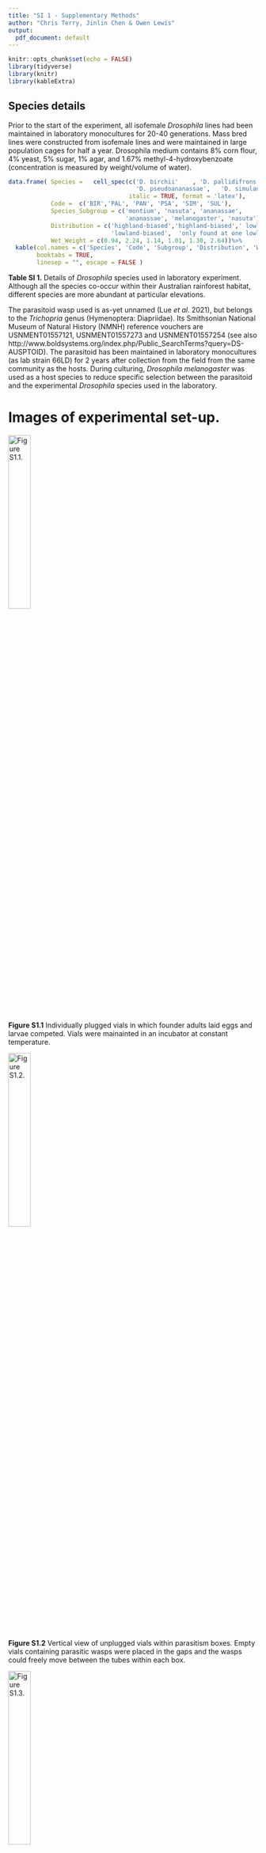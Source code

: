 ```yaml
---
title: "SI 1 - Supplementary Methods"
author: "Chris Terry, Jinlin Chen & Owen Lewis"
output:
  pdf_document: default 
---
```


```r
knitr::opts_chunk$set(echo = FALSE)
library(tidyverse)
library(knitr)
library(kableExtra)
```

## Species details

Prior to the start of the experiment, all isofemale *Drosophila* lines had been maintained in laboratory monocultures for 20-40 generations. Mass bred lines were constructed from isofemale lines and were maintained in large population cages for half a year.  Drosophila medium contains 8% corn flour, 4% yeast, 5% sugar, 1% agar, and 1.67% methyl-4-hydroxybenzoate (concentration is measured by weight/volume of water).


```r
data.frame( Species =   cell_spec(c('D. birchii'	, 'D. pallidifrons',	'D. pandora ', 
                                    'D. pseudoananassae', 	'D. simulans'	, 'D. sulfurigaster'		),
                                  italic = TRUE, format = 'latex'),	 
            Code =  c('BIR','PAL', 'PAN', 'PSA', 'SIM', 'SUL'),
            Species_Subgroup = c('montium', 'nasuta', 'ananassae', 
                                 'ananassae', 'melanogaster', 'nasuta'),
            Distribution = c('highland-biased','highland-biased',' lowland-biased',
                             'lowland-biased',	'only found at one lowland study site','widespread'),
            Wet_Weight = c(0.94, 2.24, 1.14, 1.01, 1.30, 2.64))%>%
  kable(col.names = c('Species', 'Code', 'Subgroup', 'Distribution', 'Wet Weight (mg)'),
        booktabs = TRUE,
        linesep = "", escape = FALSE )


```

**Table SI 1.** Details of *Drosophila* species used in laboratory experiment. Although all the species co-occur within their Australian rainforest habitat, different species are more abundant at particular elevations.    

The parasitoid wasp used is as-yet unnamed (Lue *et al.* 2021), but belongs to the *Trichopria* genus (Hymenoptera: Diapriidae). Its Smithsonian National Museum of Natural History (NMNH) reference vouchers are 
USNMENT01557121, USNMENT01557273 and USNMENT01557254 (see also http://www.boldsystems.org/index.php/Public_SearchTerms?query=DS-AUSPTOID). The parasitoid has been maintained in laboratory monocultures (as lab strain 66LD) for 2 years after collection from the field from the same community as the hosts. During culturing, *Drosophila melanogaster* was used as a host species to reduce specific selection between the parasitoid and the experimental *Drosophila* species used in the laboratory.


# Images of experimental set-up. 

![Figure S1.1.](Images/Incubator.jpg){width=30%}\

**Figure S1.1** Individually plugged vials in which founder adults laid eggs and larvae competed. Vials were mainainted in an incubator at constant temperature. 


![Figure S1.2. ](Images/WaspBox VerticalView.jpg){width=30%}\

**Figure S1.2** Vertical view of unplugged vials within parasitism boxes. Empty vials containing parasitic wasps were placed in the gaps and the wasps could freely move between the tubes within each box.  


![Figure S1.3.](Images/WaspBoxesInIncubator.jpg){width=30%}\


**Figure S1.3** Parasitism boxes (with lids in place) were maintained in the incubator during the parasitism period.



## Location Randomisation Procedure

Within the incubator, vials were arranged in a randomised, but structured arrangement (Fig. S1.4 and S1.5). The structure was necessary to facilitate handling. In all cases the principle that each vial had an equal change of being located at any point was maintained. Within each treatment, within each block, there was one tray for single-species assays, and two for multi-species assays. Species combinations were kept in rows, but the order of the numbers of each species used was randomised. 

Unfortunately, a mistake lead to parasitoid wasps being released into the a wrong box. Block C, Parasitoid(+) box number 2  did not receive parasitoids as planned, while Block C, Parasitoid(-) box number 1, did get parasitoids when it should not have done. This was corrected by reassigning vials to treatments, but had the result that certain combinations had one greater or fewer data point per treatment than was planned. 



```r
All_TrayCoords <- read.csv('Data/Data entry Table.csv')

species <- c('BIR','PAL', 'PAN', 'PSA', 'SIM', 'SUL')
cols = c('BIR' = 'skyblue', 
         'PAL' = 'darkblue',
         'PAN' = 'red',
         'PSA'= 'darkgreen',  
         'SIM' = 'purple', 
         'SUL' = 'gold'  )

Cols = c(cols, '   '= 'white')

All_TrayCoords%>%
  filter(Treatment %in% c( 'Hot Para', 'Hot Safe'))%>%
  mutate(Set = paste(Treatment, Block))%>%
  ggplot( aes( Column  , Row, col=Sp2,fill = Sp1))+
  geom_tile(size = 1, width=.5, height=.5)+
  facet_grid(Set~Tray)+
  scale_fill_manual(values = Cols)+
  scale_colour_manual(values = Cols)+
  scale_x_discrete()+scale_y_discrete()+
  theme(axis.title = element_blank())+
  coord_fixed()-> Plot1

Plot1
```

**Figure S1.4** Randomisation of vials in trays by species combination for founding and larvae competition. Species combinations were maintained in lines to facilitate rapid handling. Within each sub-block, the order of the founder density levels was randomised. The distinction between species '1' and '2' is arbitrary. 

```r

All_TrayCoords%>%
  filter(Treatment %in% c( 'Hot Para', 'Hot Safe'))%>%
  mutate(Set = paste(Treatment, Block))%>%
  ggplot( aes( Cols_Box,Rows_Box , col=Sp2,fill = Sp1))+
  geom_tile(size = 1, width=.5, height=.5)+
  facet_wrap(Set~BoxNum)+
  scale_fill_manual(values = Cols)+
  scale_colour_manual(values = Cols)+
  scale_x_discrete()+scale_y_discrete()+
  theme(axis.title = element_blank())+
  coord_fixed() -> Plot2

Plot2
```

**Figure S1.5**  Randomisation of vials into parasitoid treatment boxes. For the multi-species vials, the order of the founder density levels was randomised within each line. The distinction between species '1' and '2' is arbitrary. 


## Temperature Treatment

Our initial experimental design included a low-temperature treatment (20°C). This followed identical procedures, although some incubation times were lengthened to account for slower development times. However, too few adult flies emerged in the 20°C treatment for reasonable identification of competition parameters and we do not consider this cold-temperature treatment further.



# References

Lue, C.-H., Buffington, M. L., Scheffer, S., Lewis, M., Elliott, T. A., Lindsey, A. R. I., … Hrcek, J. (2021). DROP: Molecular voucher database for identification of Drosophila parasitoids. BioRxiv. https://doi.org/10.1101/2021.02.09.430471